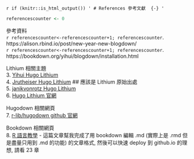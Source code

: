 `r if (knitr::is_html_output()) '
# References 參考文獻  {-}
'`

```r
referencescounter <- 0
```

參考資料  
`r referencescounter<-referencescounter+1; referencescounter`. https://alison.rbind.io/post/new-year-new-blogdown/  
`r referencescounter<-referencescounter+1; referencescounter`. https://bookdown.org/yihui/blogdown/installation.html   

Lithium 相關主題  
3. [Yihui Hugo Lithium ](https://github.com/yihui/hugo-lithium)    
4. [Jrutheiser Hugo Lithium](https://github.com/jrutheiser/hugo-lithium-theme)    ## 應該是 Lithium 原始出處  
5. [janikvonrotz Hugo Lithium](https://github.com/janikvonrotz/hugo-lithium-theme)  
6. [Hugo Lithium 官網](https://themes.gohugo.io/hugo-lithium-theme/)  

Hugodown 相關網頁  
7. [r-lib/hugodown github 官網](https://github.com/r-lib/hugodown)  

Bookdown 相關網頁  
8. [R 語言教學](https://www.math.pku.edu.cn/teachers/lidf/docs/Rbook/html/_Rbook/bookdown.html) - 這篇文章幫我完成了用 bookdown 編輯 .md (實際上是 .rmd 但是盡量只用到 .md 的功能) 的文章格式, 然後可以快速 deploy 到 github.io 的理想, 請看 23 章   
